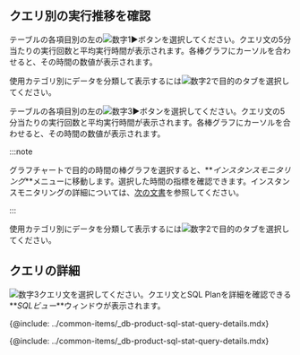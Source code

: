 ## クエリ別の実行推移を確認

<Xclude product='postgresql,mysql'>

テーブルの各項目別の左の![数字1](/img/number-01.png)►ボタンを選択してください。クエリ文の5分当たりの実行回数と平均実行時間が表示されます。各棒グラフにカーソルを合わせると、その時間の数値が表示されます。

使用カテゴリ別にデータを分類して表示するには![数字2](/img/number-02.png)で目的のタブを選択してください。

</Xclude>

<InDoc product='postgresql,mysql'>

テーブルの各項目別の左の![数字3](/img/number-03.png)►ボタンを選択してください。クエリ文の5分当たりの実行回数と平均実行時間が表示されます。各棒グラフにカーソルを合わせると、その時間の数値が表示されます。

:::note

グラフチャートで目的の時間の棒グラフを選択すると、**_インスタンスモニタリング_**メニューに移動します。選択した時間の指標を確認できます。インスタンスモニタリングの詳細については、[次の文書](instance-monitoring)を参照してください。

:::

使用カテゴリ別にデータを分類して表示するには![数字2](/img/number-02.png)で目的のタブを選択してください。

</InDoc>

## クエリの詳細

<Xclude product='postgresql,mysql'>

![数字3](/img/number-03.png)クエリ文を選択してください。クエリ文とSQL Planを詳細を確認できる**_SQLビュー_**ウィンドウが表示されます。

<ImgLang img="db-stat-query.png" desc="クエリの詳細" />

</Xclude>

<InDoc product='postgresql'>

<ImgLang img='db-pg-sql-stat-sql-details.png' desc='SQL詳細' />

{@include: ../common-items/_db-product-sql-stat-query-details.mdx}

</InDoc>

<InDoc product='mysql'>

<ImgLang img='db-mysql-sql-stat-details.png' desc='SQL 상세' />

{@include: ../common-items/_db-product-sql-stat-query-details.mdx}

</InDoc>
